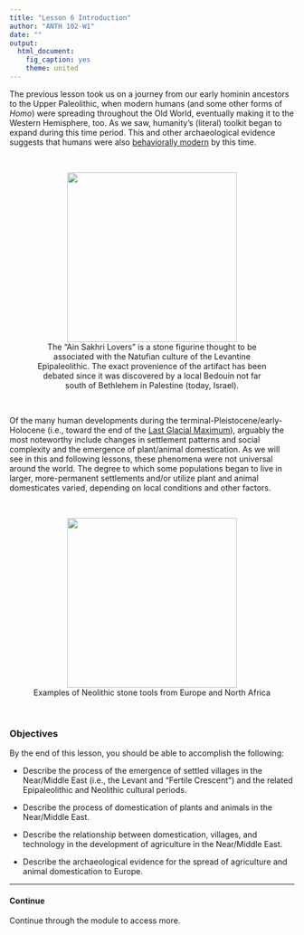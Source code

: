 ```yaml
---
title: "Lesson 6 Introduction"
author: "ANTH 102-W1"
date: ""
output:
  html_document:
    fig_caption: yes
    theme: united
---
```


The previous lesson took us on a journey from our early hominin ancestors to the Upper Paleolithic, when modern humans (and some other forms of *Homo*) were spreading throughout the Old World, eventually making it to the Western Hemisphere, too. As we saw, humanity's (literal) toolkit began to expand during this time period. This and other archaeological evidence suggests that humans were also <a href="http://www.nature.com/scitable/knowledge/library/the-transition-to-modern-behavior-86614339" target="_blank">behaviorally modern</a> by this time.

<br>

<CENTER><figure>
<img src="http://upload.wikimedia.org/wikipedia/commons/1/1a/Lovers_9000BC_british_museum.jpg" width="300">
<figcaption>The "Ain Sakhri Lovers" is a stone figurine thought to be associated with the Natufian culture of the Levantine Epipaleolithic. The exact provenience of the artifact has been debated since it was discovered by a local Bedouin not far south of Bethlehem in Palestine (today, Israel).</figcaption>
</figure></CENTER>

<br>

Of the many human developments during the terminal-Pleistocene/early-Holocene (i.e., toward the end of the <a href="http://en.wikipedia.org/wiki/Last_Glacial_Maximum" target="_blank">Last Glacial Maximum</a>), arguably the most noteworthy include changes in settlement patterns and social complexity and the emergence of plant/animal domestication. As we will see in this and following lessons, these phenomena were not universal around the world. The degree to which some populations began to live in larger, more-permanent settlements and/or utilize plant and animal domesticates varied, depending on local conditions and other factors.

<br>

<CENTER><figure>
<img src="http://upload.wikimedia.org/wikipedia/commons/3/3e/1911_Britannica-Archaeology-Neolithic.png" width="300">
<figcaption>Examples of Neolithic stone tools from Europe and North Africa</figcaption>
</figure></CENTER>

<br>

### Objectives

By the end of this lesson, you should be able to accomplish the following:

- Describe the process of the emergence of settled villages in the Near/Middle East (i.e., the Levant and "Fertile Crescent") and the related Epipaleolithic and Neolithic cultural periods.

- Describe the process of domestication of plants and animals in the Near/Middle East.

- Describe the relationship between domestication, villages, and technology in the development of agriculture in the Near/Middle East.

- Describe the archaeological evidence for the spread of agriculture and animal domestication to Europe.

-----
#### Continue
Continue through the module to access more.